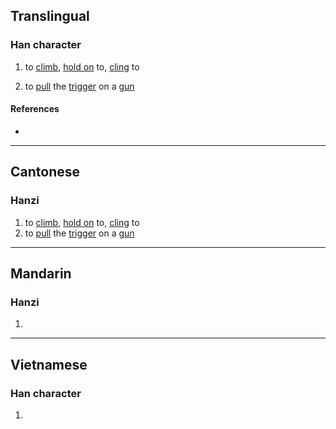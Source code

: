 {{character info}}
==Translingual==

===Han character===
{{Han char|rn=64|rad=手|as=11|sn=14|four=|canj=QAWE|ids=⿰扌曼}}

# {{lb|zh|Cantonese}} to [[climb]], [[hold on]] to, [[cling]] to
# to [[pull]] the [[trigger]] on a [[gun]]

====References====
* {{Han ref|kx=0451.210|dkj=12635|dj=0802.020|hdz=31946.010|uh=6471|ud=25713}}

----

==Cantonese==

===Hanzi===
{{yue-hanzi|jyut=[[maan1]]|y=maan1}}

# to [[climb]], [[hold on]] to, [[cling]] to
# to [[pull]] the [[trigger]] on a [[gun]]

----

==Mandarin==

===Hanzi===
{{cmn-hanzi|pin=[[màn]] ([[man4]]), [[mán]] ([[man2]])|wg=man<sup>4</sup>, man<sup>2</sup>}}

# {{rfdef|cmn|sort=手11}}

----

==Vietnamese==

===Han character===
{{vi-readings|reading=mần|rs=手11}}

# {{rfdef|vi|sort=手11}}
